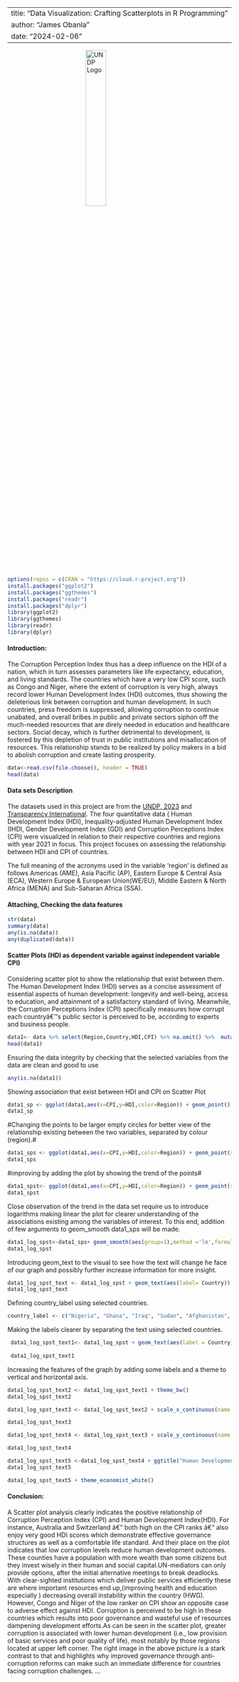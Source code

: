 --
title: "Data Visualization: Crafting Scatterplots in R Programming"
author: "James Obanla"
date: "2024-02-06"
---
<img src="https://tunisia.un.org/sites/default/files/styles/large/public/2022-11/UNDP%20Logo_12.png?h=53aeb022&itok=6l5AoA-_" alt="UNDP Logo" width="30%" style="display: block; margin: auto;">

```r
options(repos = c(CRAN = "https://cloud.r-project.org"))
install.packages("ggplot2")
install.packages("ggthemes")
install.packages("readr")
install.packages("dplyr")
library(ggplot2)
library(ggthemes)
library(readr)
library(dplyr)
```
#### **Introduction:**
The Corruption Perception Index thus has a deep influence on the HDI of a nation, which in turn assesses parameters like life expectancy, education, and living standards. The countries which have a very low CPI score, such as Congo and Niger, where the extent of corruption is very high, always record lower Human Development Index (HDI) outcomes, thus showing the deleterious link between corruption and human development. In such countries, press freedom is suppressed, allowing corruption to continue unabated, and overall bribes in public and private sectors siphon off the much-needed resources that are direly needed in education and healthcare sectors. Social decay, which is further detrimental to development, is fostered by this depletion of trust in public institutions and misallocation of resources. This relationship stands to be realized by policy makers in a bid to abolish corruption and create lasting prosperity.

```r
data<-read.csv(file.choose(), header = TRUE)
head(data)

```
#### **Data sets Description**
The datasets used in this project are from the [UNDP, 2023](https://hdr.undp.org/gender-development-index#/indicies) and [Transparency International](https://www.transparency.org/en/cpi/2022/media-kit). The four quantitative data ( Human Development Index (HDI), Inequality-adjusted Human Development Index (IHDI, Gender Development Index (GDI) and Corruption Perceptions Index (CPI) were visualized in relation to their respective countries and regions with year 2021 in focus. This project focuses on assessing the relationship between HDI and CPI of countries.  

The full meaning of the acronyms used in the variable 'region' is defined as follows  Americas (AME), Asia Pacific (AP), Eastern Europe & Central Asia (ECA), Western Europe & European Union(WE/EU), Middle Eastern & North Africa (MENA) and Sub-Saharan Africa (SSA).
 
#### **Attaching, Checking the data features**
```r
str(data)
summary(data)
any(is.na(data))
any(duplicated(data))
```
#### Scatter Plots (HDI as dependent variable against independent variable CPI)
Considering scatter plot to show the relationship that exist between them. The Human Development Index (HDI) serves as a concise assessment of essential aspects of human development: longevity and well-being, access to education, and attainment of a satisfactory standard of living. Meanwhile, the Corruption Perceptions Index (CPI) specifically measures how corrupt each countryâ€™s public sector is perceived to be, according to experts and business people.

```r
data1<- data %>% select(Region,Country,HDI,CPI) %>% na.omit() %>%  mutate(Region=Region %>% as.factor())
head(data1)
```
Ensuring the data integrity by checking that the selected variables from the data are clean and good to use
```r
any(is.na(data1))
```

Showing association that exist between HDI and CPI on Scatter Plot

```r
data1_sp <- ggplot(data1,aes(x=CPI,y=HDI,color=Region)) + geom_point()
data1_sp

```
#Changing the points to be larger empty circles for better view of the relationship existing between the two variables, separated by colour (region).#
```r
data1_sps <- ggplot(data1,aes(x=CPI,y=HDI,color=Region)) + geom_point(size=6,shape=1.5)
data1_sps

```
#improving by adding the plot by showing the trend of the points#
```r
data1_spst<- ggplot(data1,aes(x=CPI,y=HDI,color=Region)) + geom_point(size=6,shape=1.5)+ geom_smooth(aes(group=1))
data1_spst
```

Close observation of the trend in the data set require us to introduce logarithms making linear the plot for clearer understanding of the associations existing among the variables of interest. To this end, addition of few arguments to geom_smooth data1_sps will be made.
 
```r
data1_log_spst<-data1_sps+ geom_smooth(aes(group=1),method ='lm',formula = y~log(x),se=FALSE,color='orange')
data1_log_spst
```

Introducing geom_text to the visual to see how the text will change he face of our graph and possibly further increase information for more insight.

```r
data1_log_spst_text <- data1_log_spst + geom_text(aes(label= Country))
data1_log_spst_text
```

Defining country_label using selected countries.

```r
country_label <- c("Nigeria", "Ghana", "Iraq", "Sudan", "Afghanistan", "Congo", "Argentina", "Brazil", "India", "China", "South Africa", "Russia", "Botswana", "Cape Verde", "Bhutan", "Rwanda", "Barbados", "Norway", "Switzerland" , "Iceland", "Australia", "Denmarkâ€ , â€œSwedenâ€ , â€œIrelandâ€ , â€œGermanyâ€ , â€œNetherlandsâ€ , â€œFinlandâ€ , â€œSingapore", "Belgium" , "New Zealandâ€ , â€œCanadaâ€ , â€œLuxembourgâ€ , â€œUnited Kingdom", "Japan", "United States", "Israel", "Malta", "Austria", "United Arab Emirates","Spain","France", "Bahrain","Venezuela", "Myanmar", "Saudi Arabia", "Yemen", "Lebanon", "Syria", "Fiji","Algeria", "Iran", "Somalia", "Venezuela")
```
Making the labels clearer by separating the text using selected countries.

```r
 data1_log_spst_text1<- data1_log_spst + geom_text(aes(label = Country), color = "blue",data = subset(data1, Country %in% country_label),check_overlap = TRUE)
 
 data1_log_spst_text1
```
 
Increasing the features of the graph by adding some labels and a theme to vertical and horizontal axis.

```r
data1_log_spst_text2 <- data1_log_spst_text1 + theme_bw()
data1_log_spst_text2
```

```r
data1_log_spst_text3 <- data1_log_spst_text2 + scale_x_continuous(name = "(Corruption Perceptions Index, 2021 ( 0 indicating a highly corrupt country, whereas a country with 100 is very clean)",limits = c(1.0, 100.0), breaks = seq(1.0, 100.0, 10.0))

data1_log_spst_text3

```

```r

data1_log_spst_text4 <- data1_log_spst_text3 + scale_y_continuous(name = "Human Development Index, 2021 (1.0 = Best)", limits = c(0.25, 1.0))

data1_log_spst_text4

```

```r
data1_log_spst_text5 <-data1_log_spst_text4 + ggtitle("Human Development Index vs Corruption Perceptions Index")
data1_log_spst_text5

```
```r
data1_log_spst_text5 + theme_economist_white()
```

#### **Conclusion:**

A Scatter plot analysis clearly indicates the positive relationship of Corruption Perception Index (CPI) and Human Development Index(HDI). For instance, Australia and Switzerland â€” both high on the CPI ranks â€“ also enjoy very good HDI scores which demonstrate effective governance structures as well as a comfortable life standard. And their place on the plot indicates that low corruption levels reduce human development outcomes. These counties have a population with more wealth than some citizens but they invest wisely in their human and social capital.UN-mediators can only provide options, after the initial alternative meetings to break deadlocks. With clear-sighted institutions which deliver public services efficiently these are where important resources end up,(improving health and education especially ) decreasing overall instability within the country (HWG). However, Congo and Niger of the low ranker on CPI show an opposite case to adverse effect against HDI. Corruption is perceived to be high in these countries which results into poor governance and wasteful use of resources dampening development efforts.As can be seen in the scatter plot, greater corruption is associated with lower human development (i.e., low provision of basic services and poor quality of life), most notably by those regions located at upper left corner. The right image in the above picture is a stark contrast to that and highlights why improved governance through anti-corruption reforms can make such an immediate difference for countries facing corruption challenges.
...

